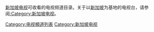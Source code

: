 {{Catnav|頁面分類|...|电视|電視列表|電視頻道列表}}
{{Catnav|頁面分類|...|电视台|電視頻道|電視頻道列表}}
{{Catnav|頁面分類|...|电视|各國電視|新加坡电视}}

<!--所屬公司新加坡的电视台請使用'''<nowiki>[[Category:新加坡电视台|Category:新加坡电视台]]</nowiki>'''，所屬公司新加坡播放的頻道請使用'''<nowiki>[[Category:新加坡电视播放頻道|Category:新加坡电视播放頻道]]</nowiki>'''。--->

[[新加坡媒体|新加坡电视]]可收看的电视频道目录。关于以[[新加坡|新加坡]]为基地的电视台，请参阅[[:Category:新加坡电视|:Category:新加坡电视]]。

[[Category:电视頻道列表|Category:电视頻道列表]]
[[Category:新加坡电视|Category:新加坡电视]]